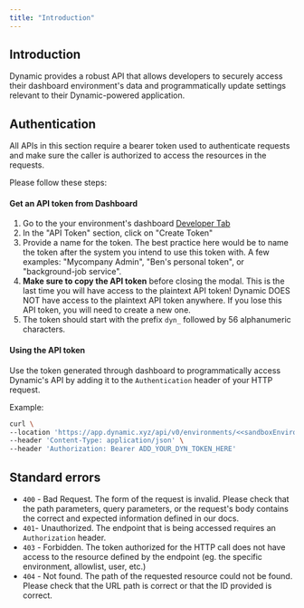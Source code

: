 ```yaml
---
title: "Introduction"
---
```


## Introduction

Dynamic provides a robust API that allows developers to securely access their
dashboard environment's data and programmatically update settings relevant to
their Dynamic-powered application.

## Authentication

All APIs in this section require a bearer token used to authenticate requests
and make sure the caller is authorized to access the resources in the requests.

Please follow these steps:

#### Get an API token from Dashboard

1. Go to the your environment's dashboard
   [Developer Tab](https://app.dynamic.xyz/dashboard/developer)
2. In the "API Token" section, click on "Create Token"
3. Provide a name for the token. The best practice here would be to name the
   token after the system you intend to use this token with. A few examples:
   "Mycompany Admin", "Ben's personal token", or "background-job service".
4. **Make sure to copy the API token** before closing the modal. This is the
   last time you will have access to the plaintext API token! Dynamic DOES NOT
   have access to the plaintext API token anywhere. If you lose this API token,
   you will need to create a new one.
5. The token should start with the prefix `dyn_` followed by 56 alphanumeric
   characters.

#### Using the API token

Use the token generated through dashboard to programmatically access Dynamic's
API by adding it to the `Authentication` header of your HTTP request.

Example:

```bash curl
curl \
--location 'https://app.dynamic.xyz/api/v0/environments/<<sandboxEnvironmentId>>' \
--header 'Content-Type: application/json' \
--header 'Authorization: Bearer ADD_YOUR_DYN_TOKEN_HERE'
```

## Standard errors

- `400` \- Bad Request. The form of the request is invalid. Please check that
  the path parameters, query parameters, or the request's body contains the
  correct and expected information defined in our docs.
- `401`\- Unauthorized. The endpoint that is being accessed requires an
  `Authorization` header.
- `403` \- Forbidden. The token authorized for the HTTP call does not have
  access to the resource defined by the endpoint (eg. the specific environment,
  allowlist, user, etc.)
- `404` \- Not found. The path of the requested resource could not be found.
  Please check that the URL path is correct or that the ID provided is correct.

